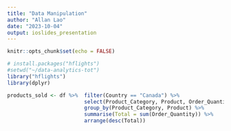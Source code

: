 ```yaml
---
title: "Data Manipulation"
author: "Allan Lao"
date: "2023-10-04"
output: ioslides_presentation
---
```


```r
knitr::opts_chunk$set(echo = FALSE)
```


```r
# install.packages("hflights")
#setwd("~/data-analytics-tot")
library("hflights")
library(dplyr)


```



```r
products_sold <- df %>%  filter(Country == "Canada") %>% 
                         select(Product_Category, Product, Order_Quantity, Profit) %>% 
                         group_by(Product_Category, Product) %>% 
                         summarise(Total = sum(Order_Quantity)) %>% 
                         arrange(desc(Total))
```

